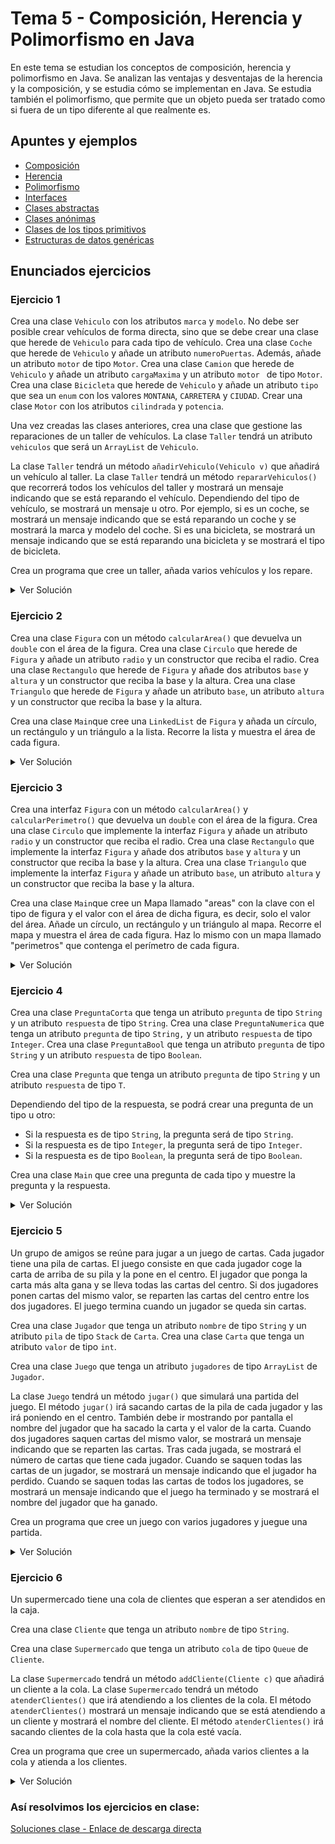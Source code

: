 
# Tema 5 - Composición, Herencia y Polimorfismo en Java

En este tema se estudian los conceptos de composición, herencia y polimorfismo en Java. 
Se analizan las ventajas y desventajas de la herencia y la composición, y se estudia cómo se implementan en Java. 
Se estudia también el polimorfismo, que permite que un objeto pueda ser tratado como si fuera de un tipo diferente al que realmente es.

## Apuntes y ejemplos

 - [Composición](./0_composicion.mdx)
 - [Herencia](./1_herencia.mdx)
 - [Polimorfismo](./2_polimorfismo.mdx)
 - [Interfaces](./3_interfaces.mdx)
 - [Clases abstractas](./4_clases_abstractas.mdx)
 - [Clases anónimas](./5_clases_anonimas.mdx)
 - [Clases de los tipos primitivos](./6_clases_tipos_basicos.mdx)
 - [Estructuras de datos genéricas](./7_estructuras_genericas.mdx)

## Enunciados ejercicios

### Ejercicio 1

Crea una clase `Vehiculo` con los atributos `marca` y `modelo`. No debe ser posible crear vehículos de forma directa, sino que se debe crear una clase que herede de `Vehiculo` para cada tipo de vehículo. 
Crea una clase `Coche` que herede de `Vehiculo` y añade un atributo `numeroPuertas`. Además, añade un atributo `motor` de tipo `Motor`.
Crea una clase `Camion` que herede de `Vehiculo` y añade un atributo `cargaMaxima` y un atributo `motor	` de tipo `Motor`.
Crea una clase `Bicicleta` que herede de `Vehiculo` y añade un atributo `tipo` que sea un `enum` con los valores `MONTANA`, `CARRETERA` y `CIUDAD`. 
Crear una clase `Motor` con los atributos `cilindrada` y `potencia`.

Una vez creadas las clases anteriores, crea una clase que gestione las reparaciones de un taller de vehículos.
La clase `Taller` tendrá un atributo `vehiculos` que será un `ArrayList` de `Vehiculo`.

La clase `Taller` tendrá un método `añadirVehiculo(Vehiculo v)` que añadirá un vehículo al taller.
La clase `Taller` tendrá un método `repararVehiculos()` que recorrerá todos los vehículos del taller y mostrará un mensaje indicando que se está reparando el vehículo.
Dependiendo del tipo de vehículo, se mostrará un mensaje u otro. Por ejemplo, si es un coche, se mostrará un mensaje indicando que se está reparando un coche y se mostrará la marca y modelo del coche. Si es una bicicleta, se mostrará un mensaje indicando que se está reparando una bicicleta y se mostrará el tipo de bicicleta.

Crea un programa que cree un taller, añada varios vehículos y los repare.

<details>
<summary>Ver Solución</summary>
    <Tabs defaultValue="vehiculo" groupId="ejercicio-1" values={[
        {label: 'Vehiculo.java', value: 'vehiculo',},
        {label: 'Coche.java', value: 'coche',},
        {label: 'Camion.java', value: 'camion',},
        {label: 'Bicicleta.java', value: 'bicicleta',},
        {label: 'Motor.java', value: 'motor',},
        {label: 'Taller.java', value: 'taller',},
        {label: 'Main.java', value: 'main',},
    ]}>
        <TabItem value="vehiculo">

```java
public abstract class Vehiculo {
    private String marca;
    private String modelo;

    public Vehiculo(String marca, String modelo) {
        this.marca = marca;
        this.modelo = modelo;
    }

    public String getMarca() {
        return marca;
    }

    public String getModelo() {
        return modelo;
    }
}
```

        </TabItem>
        <TabItem value="coche">

```java
public class Coche extends Vehiculo {
    private int numeroPuertas;
    private Motor motor;

    public Coche(String marca, String modelo, int numeroPuertas, Motor motor) {
        super(marca, modelo);
        this.numeroPuertas = numeroPuertas;
        this.motor = motor;
    }

    public int getNumeroPuertas() {
        return numeroPuertas;
    }

    public Motor getMotor() {
        return motor;
    }
}
```

        </TabItem>
        <TabItem value="camion">

```java
public class Camion extends Vehiculo {
    private int cargaMaxima;
    private Motor motor;

    public Camion(String marca, String modelo, int cargaMaxima, Motor motor) {
        super(marca, modelo);
        this.cargaMaxima = cargaMaxima;
        this.motor = motor;
    }

    public int getCargaMaxima() {
        return cargaMaxima;
    }

    public Motor getMotor() {
        return motor;
    }

}
```

        </TabItem>
        <TabItem value="bicicleta">

```java
public class Bicicleta extends Vehiculo {
    public enum Tipo {
        MONTANA, CARRETERA, CIUDAD
    }

    private Tipo tipo;

    public Bicicleta(String marca, String modelo, Tipo tipo) {
        super(marca, modelo);
        this.tipo = tipo;
    }

    public Tipo getTipo() {
        return tipo;
    }
}
```

        </TabItem>
        <TabItem value="motor">

```java
public class Motor {
    private int cilindrada;
    private int potencia;

    public Motor(int cilindrada, int potencia) {
        this.cilindrada = cilindrada;
        this.potencia = potencia;
    }

    public int getCilindrada() {
        return cilindrada;
    }

    public int getPotencia() {
        return potencia;
    }
}
```

        </TabItem>
        <TabItem value="taller">

```java
import java.util.ArrayList;

public class Taller {
    private ArrayList<Vehiculo> vehiculos;

    public Taller() {
        vehiculos = new ArrayList<>();
    }

    public void añadirVehiculo(Vehiculo v) {
        vehiculos.add(v);
    }

    public void repararVehiculos() {
        for (Vehiculo v : vehiculos) {
            if (v instanceof Coche) {
                System.out.println("Reparando coche: " + v.getMarca() + " " + v.getModelo());
            } else if (v instanceof Camion) {
                System.out.println("Reparando camión: " + v.getMarca() + " " + v.getModelo());
            } else if (v instanceof Bicicleta) {
                System.out.println("Reparando bicicleta: " + v.getMarca() + " " + v.getModelo() + " " + ((Bicicleta) v).getTipo());
            }
        }
    }
}
```

        </TabItem>
        <TabItem value="main">

```java
public class Main {
    public static void main(String[] args) {
        Taller taller = new Taller();
        Motor motorCoche = new Motor(2000, 150);
        Motor motorCamion = new Motor(5000, 300);
        Coche coche = new Coche("Seat", "Ibiza", 5, motorCoche);
        Camion camion = new Camion("Mercedes", "Actros", 20000, motorCamion);
        Bicicleta bicicleta = new Bicicleta("Orbea", "Alma", Bicicleta.Tipo.MONTANA);
        taller.añadirVehiculo(coche);
        taller.añadirVehiculo(camion);
        taller.añadirVehiculo(bicicleta);
        taller.repararVehiculos();
    }
}
```

        </TabItem>
    </Tabs>
</details>

### Ejercicio 2

Crea una clase `Figura` con un método `calcularArea()` que devuelva un `double` con el área de la figura.
Crea una clase `Circulo` que herede de `Figura` y añade un atributo `radio` y un constructor que reciba el radio.
Crea una clase `Rectangulo` que herede de `Figura` y añade dos atributos `base` y `altura` y un constructor que reciba la base y la altura.
Crea una clase `Triangulo` que herede de `Figura` y añade un atributo `base`, un atributo `altura` y un constructor que reciba la base y la altura.

Crea una clase `Main`que cree una `LinkedList` de `Figura` y añada un círculo, un rectángulo y un triángulo a la lista.
Recorre la lista y muestra el área de cada figura.

<details>
<summary>Ver Solución</summary>
    <Tabs defaultValue="figura" groupId="ejercicio-2" values={[
        {label: 'Figura.java', value: 'figura',},
        {label: 'Circulo.java', value: 'circulo',},
        {label: 'Rectangulo.java', value: 'rectangulo',},
        {label: 'Triangulo.java', value: 'triangulo',},
        {label: 'Main.java', value: 'main',},
    ]}>
        <TabItem value="figura">

```java
public abstract class Figura {
    public abstract double calcularArea();
}
```

        </TabItem>
        <TabItem value="circulo">

```java
public class Circulo extends Figura {
    private double radio;

    public Circulo(double radio) {
        this.radio = radio;
    }

    @Override
    public double calcularArea() {
        return Math.PI * radio * radio;
    }
}
```

        </TabItem>
        <TabItem value="rectangulo">

```java
public class Rectangulo extends Figura {
    private double base;
    private double altura;

    public Rectangulo(double base, double altura) {
        this.base = base;
        this.altura = altura;
    }

    @Override
    public double calcularArea() {
        return base * altura;
    }
}
```

        </TabItem>
        <TabItem value="triangulo">

```java
public class Triangulo extends Figura {
    private double base;
    private double altura;

    public Triangulo(double base, double altura) {
        this.base = base;
        this.altura = altura;
    }

    @Override
    public double calcularArea() {
        return base * altura / 2;
    }
}
```

        </TabItem>
        <TabItem value="main">

```java
import java.util.LinkedList;

public class Main {
    public static void main(String[] args) {
        LinkedList<Figura> figuras = new LinkedList<>();
        figuras.add(new Circulo(5));
        figuras.add(new Rectangulo(3, 4));
        figuras.add(new Triangulo(3, 4));
        for (Figura f : figuras) {
            System.out.println("Área: " + f.calcularArea());
        }
    }
}
```

        </TabItem>
    </Tabs>
</details>

### Ejercicio 3

Crea una interfaz `Figura` con un método `calcularArea()` y `calcularPerimetro()` que devuelva un `double` con el área de la figura.
Crea una clase `Circulo` que implemente la interfaz `Figura` y añade un atributo `radio` y un constructor que reciba el radio.
Crea una clase `Rectangulo` que implemente la interfaz `Figura` y añade dos atributos `base` y `altura` y un constructor que reciba la base y la altura.
Crea una clase `Triangulo` que implemente la interfaz `Figura` y añade un atributo `base`, un atributo `altura` y un constructor que reciba la base y la altura.

Crea una clase `Main`que cree un Mapa llamado "areas" con la clave con el tipo de figura y el valor con el área de dicha figura, es decir, solo el valor del área.
Añade un círculo, un rectángulo y un triángulo al mapa.
Recorre el mapa y muestra el área de cada figura.
Haz lo mismo con un mapa llamado "perimetros" que contenga el perímetro de cada figura.

<details>
<summary>Ver Solución</summary>
    <Tabs defaultValue="figura" groupId="ejercicio-3" values={[
        {label: 'Figura.java', value: 'figura',},
        {label: 'Circulo.java', value: 'circulo',},
        {label: 'Rectangulo.java', value: 'rectangulo',},
        {label: 'Triangulo.java', value: 'triangulo',},
        {label: 'Main.java', value: 'main',},
    ]}>
        <TabItem value="figura">

```java
public interface Figura {
    double calcularArea();
    double calcularPerimetro();
}

```

        </TabItem>
        <TabItem value="circulo">

```java
public class Circulo implements Figura {
    private double radio;

    public Circulo(double radio) {
        this.radio = radio;
    }

    @Override
    public double calcularArea() {
        return Math.PI * radio * radio;
    }

    @Override
    public double calcularPerimetro() {
        return 2 * Math.PI * radio;
    }
}
```

        </TabItem>
        <TabItem value="rectangulo">

```java
public class Rectangulo implements Figura {
    private double base;
    private double altura;

    public Rectangulo(double base, double altura) {
        this.base = base;
        this.altura = altura;
    }

    @Override
    public double calcularArea() {
        return base * altura;
    }

    @Override
    public double calcularPerimetro() {
        return 2 * base + 2 * altura;
    }
}
```

        </TabItem>
        <TabItem value="triangulo">

```java
public class Triangulo implements Figura {
    private double base;
    private double altura;

    public Triangulo(double base, double altura) {
        this.base = base;
        this.altura = altura;
    }

    @Override
    public double calcularArea() {
        return base * altura / 2;
    }

    @Override
    public double calcularPerimetro() {
        return base + 2 * Math.sqrt(altura * altura + base * base / 4);
    }
}
```

        </TabItem>
        <TabItem value="main">

```java
import java.util.HashMap;

public class Main {
    public static void main(String[] args) {
        HashMap<String, Double> areas = new HashMap<>();
        HashMap<String, Double> perimetros = new HashMap<>();
        Figura circulo = new Circulo(5);
        Figura rectangulo = new Rectangulo(3, 4);
        Figura triangulo = new Triangulo(3, 4);
        areas.put("Circulo", circulo.calcularArea());
        areas.put("Rectangulo", rectangulo.calcularArea());
        areas.put("Triangulo", triangulo.calcularArea());
        perimetros.put("Circulo", circulo.calcularPerimetro());
        perimetros.put("Rectangulo", rectangulo.calcularPerimetro());
        perimetros.put("Triangulo", triangulo.calcularPerimetro());
        for (String figura : areas.keySet()) {
            System.out.println("Área de " + figura + ": " + areas.get(figura));
        }
        for (String figura : perimetros.keySet()) {
            System.out.println("Perímetro de " + figura + ": " + perimetros.get(figura));
        }
    }
}
```

        </TabItem>
    </Tabs>
</details>

### Ejercicio 4

Crea una clase `PreguntaCorta` que tenga un atributo `pregunta` de tipo `String` y un atributo `respuesta` de tipo `String`.
Crea una clase `PreguntaNumerica` que tenga un atributo `pregunta` de tipo `String,` y un atributo `respuesta` de tipo `Integer`.
Crea una clase `PreguntaBool` que tenga un atributo `pregunta` de tipo `String` y un atributo `respuesta` de tipo `Boolean`.

Crea una clase `Pregunta` que tenga un atributo `pregunta` de tipo `String` y un atributo `respuesta` de tipo `T`.

Dependiendo del tipo de la respuesta, se podrá crear una pregunta de un tipo u otro:

- Si la respuesta es de tipo `String`, la pregunta será de tipo `String`.
- Si la respuesta es de tipo `Integer`, la pregunta será de tipo `Integer`.
- Si la respuesta es de tipo `Boolean`, la pregunta será de tipo `Boolean`.

Crea una clase `Main` que cree una pregunta de cada tipo y muestre la pregunta y la respuesta.

<details>
<summary>Ver Solución</summary>
    <Tabs defaultValue="pregunta" groupId="ejercicio-4" values={[
        {label: 'PreguntaCorta.java', value: 'pregunta',},
        {label: 'PreguntaNumerica.java', value: 'respuesta_numerica',},
        {label: 'PreguntaBool.java', value: 'respuesta_booleana',},
        {label: 'Pregunta.java', value: 'pregunta_trivial',},
        {label: 'Main.java', value: 'main',},
    ]}>
        <TabItem value="pregunta">

```java
public class PreguntaCorta {
    private String pregunta;
    private String respuesta;

    public PreguntaCorta(String pregunta, String respuesta) {
        this.pregunta = pregunta;
        this.respuesta = respuesta;
    }

    public String getPregunta() {
        return pregunta;
    }

    public String getRespuesta() {
        return respuesta;
    }
}
```

        </TabItem>
        <TabItem value="respuesta_numerica">

```java
public class PreguntaNumerica {
    private String pregunta;
    private Integer respuesta;

    public PreguntaNumerica(String pregunta, Integer respuesta) {
        this.pregunta = pregunta;
        this.respuesta = respuesta;
    }

    public String getPregunta() {
        return pregunta;
    }

    public Integer getRespuesta() {
        return respuesta;
    }
}
```

        </TabItem>
        <TabItem value="respuesta_booleana">

```java
public class PreguntaBool {
    private String pregunta;
    private Boolean respuesta;

    public PreguntaBool(String pregunta, Boolean respuesta) {
        this.pregunta = pregunta;
        this.respuesta = respuesta;
    }

    public String getPregunta() {
        return pregunta;
    }

    public Boolean getRespuesta() {
        return respuesta;
    }
}
```

        </TabItem>
        <TabItem value="pregunta_trivial">

```java
public class Pregunta<T> {
    private String pregunta;
    private T respuesta;

    public Pregunta(String pregunta, T respuesta) {
        this.pregunta = pregunta;
        this.respuesta = respuesta;
    }

    public String getPregunta() {
        return pregunta;
    }

    public T getRespuesta() {
        return respuesta;
    }
}
```

        </TabItem>
        <TabItem value="main">

```java
public class Main {
    public static void main(String[] args) {
        PreguntaCorta preguntaCorta = new PreguntaCorta("¿Capital de Italia?", "Roma");
        PreguntaNumerica preguntaNumerica = new PreguntaNumerica("¿Cuánto es 2 + 2?", 4);
        PreguntaBool preguntaBooleana = new PreguntaBool("¿Es Madrid la capital de Italia?", false);
        Pregunta<String> preguntaCorta = new Pregunta<>("¿Capital de Portugal?", "Lisboa");
        Pregunta<Integer> preguntaNumerica = new Pregunta<>("¿Cuánto es 2 + 6?", 8);
        Pregunta<Boolean> preguntaBooleana = new Pregunta<>("¿Es Oporto la capital de Portugal?", false);.
        System.out.println("Preguntas no genéricas:");
        System.out.println(preguntaCorta.getPregunta() + " Respuesta: " + preguntaCorta.getRespuesta());
        System.out.println(preguntaNumerica.getPregunta() + " Respuesta: " + preguntaNumerica.getRespuesta());
        System.out.println(preguntaBooleana.getPregunta() + " Respuesta: " + preguntaBooleana.getRespuesta());
        System.out.println("Preguntas genéricas:");
        System.out.println(preguntaCorta.getPregunta() + " Respuesta: " + preguntaCorta.getRespuesta());
        System.out.println(preguntaNumerica.getPregunta() + " Respuesta: " + preguntaNumerica.getRespuesta());
        System.out.println(preguntaBooleana.getPregunta() + " Respuesta: " + preguntaBooleana.getRespuesta());
    }
}
```

        </TabItem>
    </Tabs>
</details>

### Ejercicio 5

Un grupo de amigos se reúne para jugar a un juego de cartas. Cada jugador tiene una pila de cartas.
El juego consiste en que cada jugador coge la carta de arriba de su pila y la pone en el centro.
El jugador que ponga la carta más alta gana y se lleva todas las cartas del centro.
Si dos jugadores ponen cartas del mismo valor, se reparten las cartas del centro entre los dos jugadores.
El juego termina cuando un jugador se queda sin cartas.

Crea una clase `Jugador` que tenga un atributo `nombre` de tipo `String` y un atributo `pila` de tipo `Stack` de `Carta`.
Crea una clase `Carta` que tenga un atributo `valor` de tipo `int`.

Crea una clase `Juego` que tenga un atributo `jugadores` de tipo `ArrayList` de `Jugador`.

La clase `Juego` tendrá un método `jugar()` que simulará una partida del juego.
El método `jugar()` irá sacando cartas de la pila de cada jugador y las irá poniendo en el centro.
También debe ir mostrando por pantalla el nombre del jugador que ha sacado la carta y el valor de la carta.
Cuando dos jugadores saquen cartas del mismo valor, se mostrará un mensaje indicando que se reparten las cartas.
Tras cada jugada, se mostrará el número de cartas que tiene cada jugador.
Cuando se saquen todas las cartas de un jugador, se mostrará un mensaje indicando que el jugador ha perdido.
Cuando se saquen todas las cartas de todos los jugadores, se mostrará un mensaje indicando que el juego ha terminado y se mostrará el nombre del jugador que ha ganado. 

Crea un programa que cree un juego con varios jugadores y juegue una partida.

<details>
<summary>Ver Solución</summary>
    <Tabs defaultValue="jugador" groupId="ejercicio-5" values={[
        {label: 'Jugador.java', value: 'jugador',},
        {label: 'Carta.java', value: 'carta',},
        {label: 'Juego.java', value: 'juego',},
        {label: 'Main.java', value: 'main',},
    ]}>
        <TabItem value="jugador">

```java
import java.util.Stack;

public class Jugador {
    private String nombre;
    private Stack<Carta> pila;

    public Jugador(String nombre, Stack<Carta> pila) {
        this.nombre = nombre;
        this.pila = pila;
    }

    public String getNombre() {
        return nombre;
    }

    public Stack<Carta> getPila() {
        return pila;
    }
}
```

        </TabItem>
        <TabItem value="carta">

```java
public class Carta {
    private int valor;

    public Carta(int valor) {
        this.valor = valor;
    }

    public int getValor() {
        return valor;
    }
}
```

        </TabItem>
        <TabItem value="juego">

```java
import java.util.ArrayList;
import java.util.Stack;

public class Juego {
    private ArrayList<Jugador> jugadores;

    public Juego(ArrayList<Jugador> jugadores) {
        this.jugadores = jugadores;
    }

    public void jugar() {
        Stack<Carta> centro = new Stack<>();
        boolean fin = false;
        while (!fin) {
            Carta carta = null;
            for (Jugador jugador : jugadores) {
                if (!jugador.getPila().isEmpty()) {
                    carta = jugador.getPila().pop();
                    centro.push(carta);
                    System.out.println(jugador.getNombre() + " ha sacado la carta " + carta.getValor());
                }
            }
            if (carta != null) {
                boolean empate = false;
                for (Jugador jugador : jugadores) {
                    if (!jugador.getPila().isEmpty() && jugador.getPila().peek().getValor() == carta.getValor()) {
                        empate = true;
                    }
                }
                if (empate) {
                    System.out.println("Empate. Se reparten las cartas.");
                    for (Jugador jugador : jugadores) {
                        while (!centro.isEmpty()) {
                            jugador.getPila().push(centro.pop());
                        }
                    }
                } else {
                    Jugador ganador = null;
                    int max = 0;
                    for (Jugador jugador : jugadores) {
                        if (!jugador.getPila().isEmpty() && jugador.getPila().peek().getValor() > max) {
                            max = jugador.getPila().peek().getValor();
                            ganador = jugador;
                        }
                    }
                    if (ganador != null) {
                        System.out.println("Gana " + ganador.getNombre());
                        while (!centro.isEmpty()) {
                            ganador.getPila().push(centro.pop());
                        }
                    }
                }
                for (Jugador jugador : jugadores) {
                    System.out.println(jugador.getNombre() + " tiene " + jugador.getPila().size() + " cartas.");
                    if (jugador.getPila().isEmpty()) {
                        System.out.println(jugador.getNombre() + " ha perdido.");
                        fin = true;
                    }
                }
            } else {
                fin = true;
            }
        }
        Jugador ganador = null;
        int max = 0;
        for (Jugador jugador : jugadores) {
            if (jugador.getPila().size() > max) {
                max = jugador.getPila().size();
                ganador = jugador;
            }
        }
        System.out.println("El juego ha terminado. Gana " + ganador.getNombre());
    }

}
```

        </TabItem>
        <TabItem value="main">

```java
import java.util.ArrayList;
import java.util.Stack;

public class Main {
    public static void main(String[] args) {
        Stack<Carta> pila1 = new Stack<>();
        pila1.push(new Carta(1));
        pila1.push(new Carta(2));
        pila1.push(new Carta(3));
        pila1.push(new Carta(4));
        Stack<Carta> pila2 = new Stack<>();
        pila2.push(new Carta(5));
        pila2.push(new Carta(6));
        pila2.push(new Carta(7));
        pila2.push(new Carta(8));
        ArrayList<Jugador> jugadores = new ArrayList<>();
        jugadores.add(new Jugador("Jugador 1", pila1));
        jugadores.add(new Jugador("Jugador 2", pila2));
        Juego juego = new Juego(jugadores);
        juego.jugar();
    }
}
```

        </TabItem>
    </Tabs>
</details>


### Ejercicio 6

Un supermercado tiene una cola de clientes que esperan a ser atendidos en la caja.

Crea una clase `Cliente` que tenga un atributo `nombre` de tipo `String`.

Crea una clase `Supermercado` que tenga un atributo `cola` de tipo `Queue` de `Cliente`.

La clase `Supermercado` tendrá un método `addCliente(Cliente c)` que añadirá un cliente a la cola.
La clase `Supermercado` tendrá un método `atenderClientes()` que irá atendiendo a los clientes de la cola.
El método `atenderClientes()` mostrará un mensaje indicando que se está atendiendo a un cliente y mostrará el nombre del cliente.
El método `atenderClientes()` irá sacando clientes de la cola hasta que la cola esté vacía.

Crea un programa que cree un supermercado, añada varios clientes a la cola y atienda a los clientes.

<details>
<summary>Ver Solución</summary>
    <Tabs defaultValue="cliente" groupId="ejercicio-6" values={[
        {label: 'Cliente.java', value: 'cliente'},
        {label: 'Supermercado.java', value: 'supermercado'},
        {label: 'Main.java', value: 'main'},
    ]}>
        <TabItem value="cliente">

```java
public class Cliente {
    private String nombre;

    public Cliente(String nombre) {
        this.nombre = nombre;
    }

    public String getNombre() {
        return nombre;
    }
}
```

        </TabItem>
        <TabItem value="supermercado">

```java
import java.util.LinkedList;
import java.util.Queue;

public class Supermercado {
    private Queue<Cliente> cola;

    public Supermercado() {
        cola = new LinkedList<>();
    }

    public void addCliente(Cliente c) {
        cola.add(c);
    }

    public void atenderClientes() {
        while (!cola.isEmpty()) {
            Cliente c = cola.poll();
            System.out.println("Atendiendo a " + c.getNombre());
        }
    }
}
```

        </TabItem>
        <TabItem value="main">

```java

public class Main {
    public static void main(String[] args) {
        Supermercado supermercado = new Supermercado();
        supermercado.addCliente(new Cliente("Juan"));
        supermercado.addCliente(new Cliente("María"));
        supermercado.addCliente(new Cliente("Pedro"));
        supermercado.atenderClientes();
    }
}
```

        </TabItem>
    </Tabs>
</details>



### Así resolvimos los ejercicios en clase:
[Soluciones clase - Enlace de descarga directa](./soluciones_clase/EjersTema5.zip)
